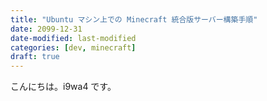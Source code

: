 ```yaml
---
title: "Ubuntu マシン上での Minecraft 統合版サーバー構築手順"
date: 2099-12-31
date-modified: last-modified
categories: [dev, minecraft]
draft: true
---
```


こんにちは。i9wa4 です。
